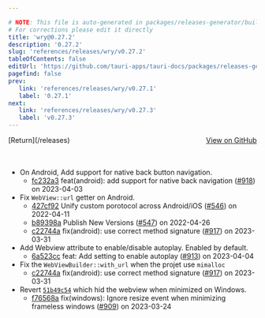 ```yaml
---

# NOTE: This file is auto-generated in packages/releases-generator/build.ts
# For corrections please edit it directly
title: 'wry@0.27.2'
description: '0.27.2'
slug: 'references/releases/wry/v0.27.2'
tableOfContents: false
editUrl: 'https://github.com/tauri-apps/tauri-docs/packages/releases-generator/build.ts'
pagefind: false
prev:
   link: 'references/releases/wry/v0.27.1'
   label: '0.27.1'
next:
   link: 'references/releases/wry/v0.27.3'
   label: 'v0.27.3'
---
```


<div style="margin-bottom:3rem; display: flex; justify-content: space-between; align-items: center"><span>[Return](/releases)</span><span><a href="https://github.com/tauri-apps/wry/releases/tag/wry-v0.27.2">View on GitHub</a></span></div>

- On Android, Add support for native back button navigation.
  - [fc232a3](https://github.com/tauri-apps/wry/commit/fc232a32268a13ec89965450dd6cf0abca064b24) feat(android): add support for native back navigation ([#918](https://github.com/tauri-apps/wry/pull/918)) on 2023-04-03
- Fix `WebView::url` getter on Android.
  - [427cf92](https://github.com/tauri-apps/wry/commit/427cf9222d7152f911aa70eb778eb7aa90c83fac) Unify custom porotocol across Android/iOS ([#546](https://github.com/tauri-apps/wry/pull/546)) on 2022-04-11
  - [b89398a](https://github.com/tauri-apps/wry/commit/b89398a9bb17303544a1f04303783f311c6dc77f) Publish New Versions ([#547](https://github.com/tauri-apps/wry/pull/547)) on 2022-04-26
  - [c22744a](https://github.com/tauri-apps/wry/commit/c22744a0c11e9c78f548dc3786e6be30c1d6f46f) fix(android): use correct method signature ([#917](https://github.com/tauri-apps/wry/pull/917)) on 2023-03-31
- Add Webview attribute to enable/disable autoplay. Enabled by default.
  - [6a523cc](https://github.com/tauri-apps/wry/commit/6a523cc7a633236e1fb562e0626e0aedc67ec2fc) feat: Add setting to enable autoplay ([#913](https://github.com/tauri-apps/wry/pull/913)) on 2023-04-04
- Fix the `WebViewBuilder::with_url` when the projet use `mimalloc`
  - [c22744a](https://github.com/tauri-apps/wry/commit/c22744a0c11e9c78f548dc3786e6be30c1d6f46f) fix(android): use correct method signature ([#917](https://github.com/tauri-apps/wry/pull/917)) on 2023-03-31
- Revert [`51b49c54`](https://github.com/tauri-apps/wry/commit/51b49c54e41c71d1c5f03b568094d43fb9dc32ac) which hid the webview when minimized on Windows.
  - [f76568a](https://github.com/tauri-apps/wry/commit/f76568a1cc8f7e56f36633d2f6e700af684bb213) fix(windows): Ignore resize event when minimizing frameless windows ([#909](https://github.com/tauri-apps/wry/pull/909)) on 2023-03-24

